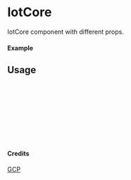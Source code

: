 
<Meta of={IotCore} title="GCP/IotCore" />

# IotCore

IotCore component with different props.

#### Example

<Canvas of={IotCore.Primary} />

## Usage

```ts
import { IotCore } from "yadl-ui";

const Example = () => {
  return (
      <IotCore />
  );
};

export default Example;
```

#### Credits
[GCP](https://cloud.google.com/icons)
